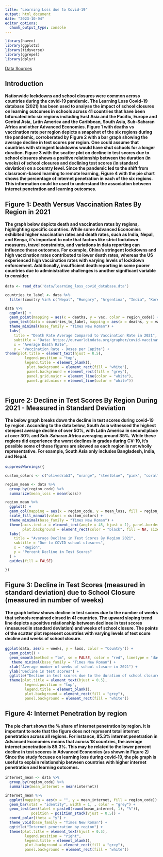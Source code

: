 ```yaml
---
title: "Learning Loss due to Covid-19"
output: html_document
date: "2023-10-04"
editor_options: 
  chunk_output_type: console
---
```


```r
library(haven)
library(ggplot2)
library(tidyverse)
library(ggrepel)
library(dplyr)
```

[Data Sources](https://microdata.worldbank.org/index.php/catalog/3769/get-microdata)

## Introduction 

#### Nationwide lockdowns and school closures were common across countries during the covid-19 pandemic. The Learning Loss Covid-19 database (2021) has been used to analyse the impact of school closures on learning outcomes in schools across 41 countries that have been bifurcated into six regions including East Asia and the Pacific, Europe and Central Asia, Latin America and the Caribbean, South Asia, Sub-Saharan Africa and other Advanced Economies. Figure 1 with deaths vs vaccination rate per region depicts a snapshot of the six regions during the pandemic, corroberated by Figure 2 with a bar graph showing the average decline in test scores per region. One could assume that countries with stringent lockdowns would have shut schools for a longer duration. Figure 3 with the scatter plot on decline in test scores due to school closures shows a positive relationship between the duration (in weeks) of school closures and declining test scores (in standard deviation) on a country level. Since the pandemic led to the shift from classroom-based learning to remote learning, Figure 4 with the pie chart shows the percentage of internet penetration in each of the six regions. This information could be used to understand the association between internet penetration and learning outcomes. 

## Figure 1: Death Versus Vaccination Rates By Region in 2021

#### The graph below depicts death and vaccination rates by regions, highlighting specific countries. While some Advanced Economies exhibited higher vaccination rates and death rates, such as India, Nepal, and Kenya, it's important to note that factors like strict lockdown measures, travel constraints, and variations in data reporting can influence these outcomes. For example, China's stringent lockdowns and high vaccination rates contributed to lower death rates, whereas the US experienced high vaccination rates with varying levels of lockdown enforcement. Additionally, insufficient death reporting in some poorer countries due to administrative challenges is another significant variable to consider.

```r

data <- read_dta('data/learning_loss_covid_database.dta')

countries_to_label <- data %>%
  filter(country %in% c("Nepal", "Hungary", "Argentina", "India", "Korea", "United States", "Kenya", "China", "Germany"))

data %>%
  ggplot() +
  geom_point(mapping = aes(x = deaths, y = vac, color = region_code)) +
  geom_text(data = countries_to_label, mapping = aes(x = deaths, y = vac, label = country)) + 
  theme_minimal(base_family = "Times New Roman") +
  labs(
    title = "Death Rate Average Compared to Vaccination Rate in 2021",
    subtitle = "Data: https://ourworldindata.org/grapher/covid-vaccination-doses-per-capita",
    x = "Average Death Rate",
    y = "Vaccination Rate - Doses per Capita") +
theme(plot.title = element_text(hjust = 0.5),
         legend.position = "top",
         legend.title = element_blank(),
          plot.background = element_rect(fill = "white"),  
          panel.background = element_rect(fill = "grey"),
          panel.grid.major = element_line(color = "white"),
          panel.grid.minor = element_line(color = "white"))
  
```

## Figure 2: Decline in Test Scores By Region During 2021 - Measured in Standard Deviation

#### The below graph breaks down the decline in test scores during covid-19 by region. According to the data below, South Asia witnessed the highest steepest average decline of over 50%, with Latin America in second place at over 30% and Sub-Saharan Africa averaging around 35%. While these regions did experience the worst declines in grades during CV-19, it's possible some of these figures are skewed as each region is not wholly representative. For example, South Asia only includes Bangladesh, India, and Nepal. 

```r

suppressWarnings({ 

custom_colors <- c("olivedrab3", "orange", "steelblue", "pink", "coral", "violet")

region_mean <- data %>%
  group_by(region_code) %>%
  summarize(mean_loss = mean(loss))

region_mean %>%
  ggplot() +
  geom_col(mapping = aes(x = region_code, y = mean_loss, fill = region_code), color = "grey") +
  scale_fill_manual(values = custom_colors) +
  theme_minimal(base_family = "Times New Roman") +
  theme(axis.text.x = element_text(angle = 45, hjust = 1), panel.border = element_rect(color = "grey", fill = NA, size = 0.5), 
        plot.background = element_rect(color = "black", fill = NA, size = 0.5)) +
  labs(
    title = "Average Decline in Test Scores By Region 2021",
    subtitle = "Due to COVID school closures",
    x = "Region",
    y = "Percent Decline in Test Scores"
  ) + 
  guides(fill = FALSE)

}) 
```

## Figure 3: Decline in Test Scores (measured in standard deviation) due to School Closure (measured in number of weeks)

#### The graph below shows decline in test scores due to the number of weeks that schools remained closed in 41 countries. The upward sloping trend line depicts a positive relationship between declinee in test scores (measured in standard deviation) and weeks of school closure. The points of the scatter plot represent countries with varying levels of test score decline  and weeks of school closure. 

``` r

ggplot(data, aes(x = weeks, y = loss, color = "Country")) + 
  geom_point() + 
  geom_smooth(method = "lm", se = FALSE, color = "red", linetype = "dashed") +
   theme_minimal(base_family = "Times New Roman") +
  xlab("Average number of weeks of school closure in 2021") + 
  ylab("Decline in test scores") +
  ggtitle("Decline in test scores due to the duration of school closure") +
  theme(plot.title = element_text(hjust = 0.5),
         legend.position = "top",
         legend.title = element_blank(),
         plot.background = element_rect(fill = "grey"),  
         panel.background = element_rect(fill = "white"))

```

## Figure 4: Internet Penetration by region 

#### The pie chart shows the % share of internet penetration by region. It is important to note that the figure does not represent total internet penetration across all regions. For instance, 85.3% internet penetration in Advanced Economies means that across 18 countries, the average internet penetration is 85.3%. This may be related to the lower percent decline in test scoeres in Advanced Economies (as shown in Figure 2) Since the study focuses on learning loss during covid-19, the pie graph is useful to explain relationship between countries with higher internet penetration and learning outcomes. 

```r

internet_mean <- data %>%
  group_by(region_code) %>%
  summarize(mean_internet = mean(internet))

internet_mean %>%
  ggplot(mapping = aes(x = "", y = mean_internet, fill = region_code)) +
  geom_bar(stat = "identity", width = 1, , color = "grey") +
  geom_text(aes(label = paste0(round(mean_internet, 1), "%")),
            position = position_stack(vjust = 0.5)) +
  coord_polar(theta = "y") +
  theme_void(base_family = "Times New Roman") +
  ggtitle("Internet penetration by region") +
  theme(plot.title = element_text(hjust = 0.5),
         legend.position = "right",
         legend.title = element_blank(),
         plot.background = element_rect(fill = "grey"),  
         panel.background = element_rect(fill = "white")) 
         
```

